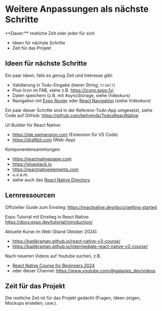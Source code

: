 
# Weitere Anpassungen als nächste Schritte

<Callout>
  **Dauer:** restliche Zeit oder jeder für sich 

  - Ideen für nächste Schritte
  - Zeit für das Projekt

</Callout>

## Ideen für nächste Schritte

Ein paar Ideen, falls es genug Zeit und Interesse gibt:

- Validierung in Todo-Eingabe (leerer String, `trim()`)
- Plus-Icon im FAB, siehe z.B. https://icons.expo.fyi
- Daten speichern (z.B. mit AsyncStorage, siehe Videokurs)
- Navigation mit [Expo Router](https://docs.expo.dev/router/introduction/) oder [React Navigation](https://reactnavigation.org) (siehe Videokurs)

Ein paar dieser Schritte sind in der 
Referenz-Todo-App umgesetzt, siehe Code auf GitHub:
https://github.com/behrends/TodosReactNative

UI-Builder für React Native: 

- https://ide.swmansion.com (Extension für VS Code)
- https://draftbit.com (Web-App)

Komponentensammlungen: 

- https://reactnativepaper.com
- https://gluestack.io
- https://reactnativeelements.com
- u.v.a.m.
- siehe auch das [React Native Directory](https://reactnative.directory)

## Lernressourcen

Offizieller Guide zum Einstieg: https://reactnative.dev/docs/getting-started

Expo Tutorial mit Einstieg in React Native: https://docs.expo.dev/tutorial/introduction/ 

Aktuelle Kurse im Web (Stand Oktober 2024):
- https://kadikraman.github.io/react-native-v3-course/
- https://kadikraman.github.io/intermediate-react-native-v2-course/

Nach neueren Videos auf Youtube suchen, z.B.
- [React Native Course for Beginners 2024](https://www.youtube.com/watch?v=ZBCUegTZF7M)
- oder dieser Channel: https://www.youtube.com/@galaxies_dev/videos

## Zeit für das Projekt 

Die restliche Zeit ist für das Projekt gedacht 
(Fragen, Ideen zeigen, Mockups erstellen, usw.).
